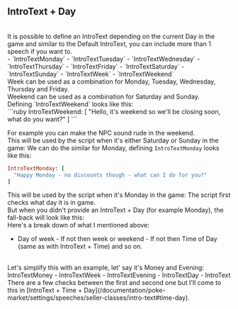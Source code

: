 ## IntroText + Day
<br/>
It is possible to define an IntroText depending on the current Day in the game and similar to the Default IntroText, you can include more than 1 speech if you want to.
<br/>
- `IntroTextMonday`
- `IntroTextTuesday`
- `IntroTextWednesday`
- `IntroTextThursday`
- `IntroTextFriday`
- `IntroTextSaturday`
- `IntroTextSunday`
- `IntroTextWeek`
- `IntroTextWeekend`
<br/>
Week can be used as a combination for Monday, Tuesday, Wednesday, Thursday and Friday.
<br/>
Weekend can be used as a combination for Saturday and Sunday.
<br/>
Defining `IntroTextWeekend` looks like this:
<br/>
```ruby
IntroTextWeekend: [
  "Hello, it's weekend so we'll be closing soon, what do you want?"
]
```

For example you can make the NPC sound rude in the weekend.
<br/>
This will be used by the script when it's either Saturday or Sunday in the game:
<ImageWithCaption src="/images/documentation/poke-market/IntroTextWeekend.png" caption="IntroTextWeekend" align="center"/>
We can do the similar for Monday, defining `IntroTextMonday` looks like this:
<br/>
```ruby
IntroTextMonday: [
  "Happy Monday - no discounts though - what can I do for you?"
]
```

This will be used by the script when it's Monday in the game:
<ImageWithCaption src="/images/documentation/poke-market/IntroTextMonday.png" caption="IntroTextMonday" align="center"/>
The script first checks what day it is in game.
<br/>
But when you didn't provide an IntroText + Day (for example Monday), the fall-back will look like this:
<br/>
Here's a break down of what I mentioned above:
- Day of week - If not then week or weekend - If not then Time of Day (same as with IntroText + Time) and so on.
<br/>
Let's simplify this with an example, let' say it's Money and Evening:
IntroTextMoney - IntroTextWeek - IntroTextEvening - IntroTextDay - IntroText
<br/>
There are a few checks between the first and second one but I'll come to this in [IntroText + Time + Day](/documentation/poke-market/settings/speeches/seller-classes/intro-text#time-day).